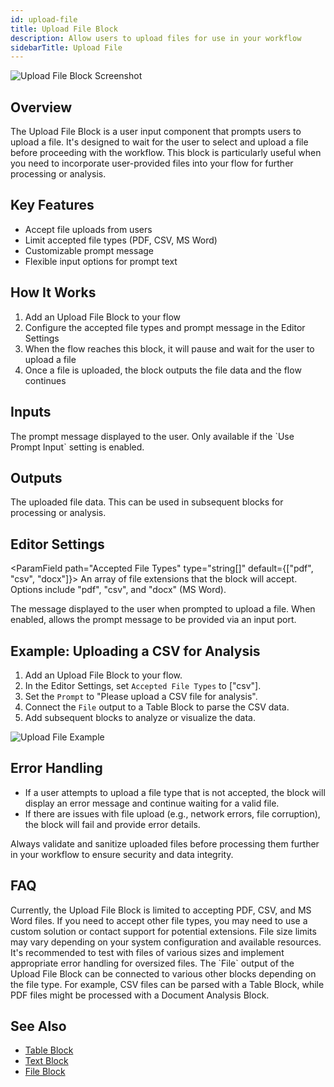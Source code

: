 ```yaml
---
id: upload-file
title: Upload File Block
description: Allow users to upload files for use in your workflow
sidebarTitle: Upload File
---
```


![Upload File Block Screenshot](./assets/upload-file-block.png)

## Overview

The Upload File Block is a user input component that prompts users to upload a file. It's designed to wait for the user to select and upload a file before proceeding with the workflow. This block is particularly useful when you need to incorporate user-provided files into your flow for further processing or analysis.

## Key Features

- Accept file uploads from users
- Limit accepted file types (PDF, CSV, MS Word)
- Customizable prompt message
- Flexible input options for prompt text

## How It Works

1. Add an Upload File Block to your flow
2. Configure the accepted file types and prompt message in the Editor Settings
3. When the flow reaches this block, it will pause and wait for the user to upload a file
4. Once a file is uploaded, the block outputs the file data and the flow continues

## Inputs

<ParamField path="Prompt" type="string" optional>
  The prompt message displayed to the user. Only available if the `Use Prompt Input` setting is enabled.
</ParamField>

## Outputs

<ResponseField name="File" type="file">
  The uploaded file data. This can be used in subsequent blocks for processing or analysis.
</ResponseField>

## Editor Settings

<ParamField path="Accepted File Types" type="string[]" default={["pdf", "csv", "docx"]}>
  An array of file extensions that the block will accept. Options include "pdf", "csv", and "docx" (MS Word).
</ParamField>

<ParamField path="Prompt" type="string" default="Please upload a file">
  The message displayed to the user when prompted to upload a file.
</ParamField>

<ParamField path="Use Prompt Input" type="boolean" default={false}>
  When enabled, allows the prompt message to be provided via an input port.
</ParamField>

## Example: Uploading a CSV for Analysis

1. Add an Upload File Block to your flow.
2. In the Editor Settings, set `Accepted File Types` to ["csv"].
3. Set the `Prompt` to "Please upload a CSV file for analysis".
4. Connect the `File` output to a Table Block to parse the CSV data.
5. Add subsequent blocks to analyze or visualize the data.

<Frame>
  <img src="/images/upload-file-example.png" alt="Upload File Example" />
</Frame>

## Error Handling

- If a user attempts to upload a file type that is not accepted, the block will display an error message and continue waiting for a valid file.
- If there are issues with file upload (e.g., network errors, file corruption), the block will fail and provide error details.

<Warning>
  Always validate and sanitize uploaded files before processing them further in your workflow to ensure security and data integrity.
</Warning>

## FAQ

<AccordionGroup>
  <Accordion title="Can I accept file types other than PDF, CSV, and MS Word?">
    Currently, the Upload File Block is limited to accepting PDF, CSV, and MS Word files. If you need to accept other file types, you may need to use a custom solution or contact support for potential extensions.
  </Accordion>

  <Accordion title="Is there a file size limit for uploads?">
    File size limits may vary depending on your system configuration and available resources. It's recommended to test with files of various sizes and implement appropriate error handling for oversized files.
  </Accordion>

  <Accordion title="How can I process the uploaded file in subsequent blocks?">
    The `File` output of the Upload File Block can be connected to various other blocks depending on the file type. For example, CSV files can be parsed with a Table Block, while PDF files might be processed with a Document Analysis Block.
  </Accordion>
</AccordionGroup>

## See Also

- [Table Block](/block-reference/data/table)
- [Text Block](/block-reference/data/text)
- [File Block](/block-reference/data/file)
